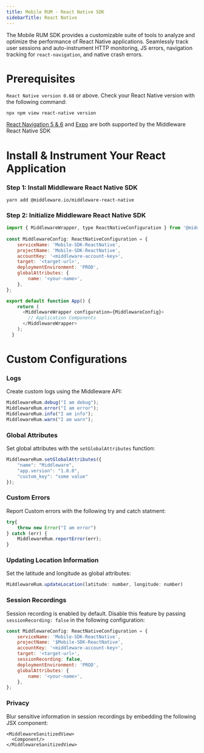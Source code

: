 ```yaml
---
title: Mobile RUM - React Native SDK
sidebarTitle: React Native
---
```


The Mobile RUM SDK provides a customizable suite of tools to analyze and optimize the performance of React Native applications. Seamlessly track user sessions and auto-instrument HTTP monitoring, JS errors, navigation tracking for `react-navigation`, and native crash errors.

# Prerequisites

`React Native version 0.68` or above. Check your React Native version with the following command:
```shell Shell
npx npm view react-native version
```

<Note>[React Navigation 5 & 6](https://reactnavigation.org/docs/getting-started#installation) and [Expo](https://docs.expo.dev/) are both supported by the Middleware React Native SDK </Note>

# Install & Instrument Your React Application

### Step 1: Install Middleware React Native SDK

```Shell Shell
yarn add @middleware.io/middleware-react-native
```

### Step 2: Initialize Middleware React Native SDK 

```javascript JavaScript
import { MiddlewareWrapper, type ReactNativeConfiguration } from '@middleware.io/middleware-react-native';
        
const MiddlewareConfig: ReactNativeConfiguration = {
    serviceName: 'Mobile-SDK-ReactNative',
    projectName: 'Mobile-SDK-ReactNative',
    accountKey: '<middleware-account-key>',
    target: '<target-url>',
    deploymentEnvironment: 'PROD',
    globalAttributes: {
        name: '<your-name>',
    },
};

export default function App() { 
    return (
      <MiddlewareWrapper configuration={MiddlewareConfig}>
        // Application Components
      </MiddlewareWrapper>
    );
  }
```

# Custom Configurations

### Logs

Create custom logs using the Middleware API:

```javascript JavaScript
MiddlewareRum.debug("I am debug");
MiddlewareRum.error("I am error");
MiddlewareRum.info("I am info");
MiddlewareRum.warn("I am warn");
```

### Global Attributes

Set global attributes with the `setGlobalAttributes` function:

```javascript JavaScript
MiddlewareRum.setGlobalAttributes({
    "name": "Middleware",
    "app.version": "1.0.0",
    "custom_key": "some value"
});
```

### Custom Errors

Report Custom errors with the following try and catch statment:

```javascript JavaScript
try{
    throw new Error("I am error")
} catch (err) {
    MiddlewareRum.reportError(err);
}
```

### Updating Location Information

Set the latitude and longitude as global attributes:

```javascript JavaScript
MiddlewareRum.updateLocation(latitude: number, longitude: number)
```

### Session Recordings

Session recording is enabled by default. Disable this feature by passing `sessionRecording: false` in the following configuration:

```javascript JavaScript
const MiddlewareConfig: ReactNativeConfiguration = {
    serviceName: 'Mobile-SDK-ReactNative',
    projectName: '$Mobile-SDK-ReactNative',
    accountKey: '<middleware-account-key>',
    target: '<target-url>',
    sessionRecording: false,
    deploymentEnvironment: 'PROD',
    globalAttributes: {
        name: '<your-name>',
    },
};
```

### Privacy

Blur sensitive information in session recordings by embedding the following JSX component:

```JSX JSX
<MiddlewareSanitizedView>
  <Component/>
</MiddlewareSanitizedView>
```